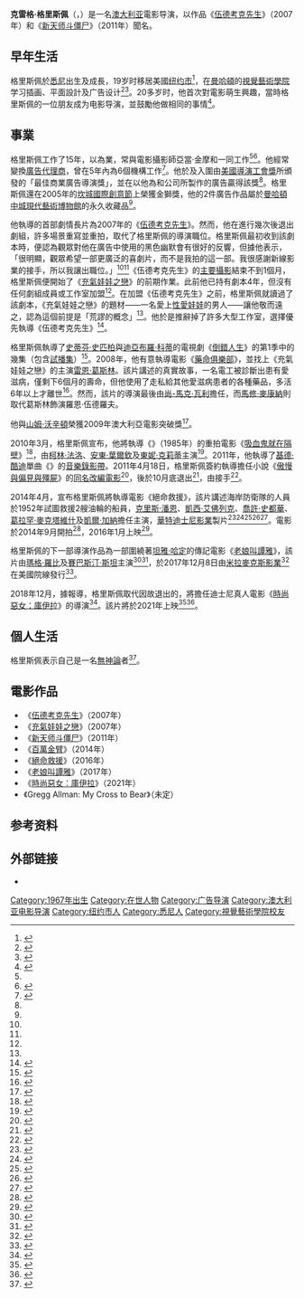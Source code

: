 {{noteTA
|G1=Movie
|G2=Show
|1=zh-cn:新天师斗僵尸; zh-tw:吸血鬼就在隔壁; zh-hk:吸血夜來嚇;
|2=zh-cn:伍德考克先生; zh-tw:惡爸臨門;
}}
{{Infobox entertainer
| type = 導演
| name = 克雷格·格里斯佩
| foreignname = Craig Gillespie
| caption = 格里斯佩於2013年
| image = Craig Gillespie (cropped).jpg
| birth_date = {{Birth date and age|1967|09|01}}
| birth_place = {{AUS}}[[悉尼|悉尼]]
| yearsactive = 2007年至今
| occupation = 电影导演<br />{{link-en|廣告導演|Commercial director}}
}}
'''克雷格·格里斯佩'''（{{lang-en|Craig Gillespie}}，{{bd|1967年|9月1日}}）是一名[[澳大利亚|澳大利亚]]電影导演，以作品《[[伍德考克先生|伍德考克先生]]》（2007年）和《[[新天师斗僵尸|新天师斗僵尸]]》（2011年）聞名。

== 早年生活 ==

格里斯佩於[[悉尼|悉尼]]出生及成長，19岁时移居美國[[纽约市|纽约市]]<ref name=soon>{{cite web| url = http://www.comingsoon.net/news/movienews.php?id=38096| title = Craig Gillespie's Big Comeback| accessdate = 2008-08-23| date = 2007-10-09| publisher = ComingSoon.net| first = Edward| last = Douglas| archive-url = https://web.archive.org/web/20080614235531/http://www.comingsoon.net/news/movienews.php?id=38096| archive-date = 2008-06-14| dead-url = no}}</ref>，在[[曼哈頓|曼哈頓]]的[[視覺藝術學院_(紐約)|視覺藝術學院]]学习插画、平面設計及广告设计<ref name=verve>{{cite press release|title=''Lars & the Real Girl'' Production Notes|publisher=Verve Pictures|url=http://www.vervepics.com/docs/larsnotes.pdf|format=PDF|accessdate=2008-08-23|archive-url=https://web.archive.org/web/20110717194823/http://www.vervepics.com/docs/larsnotes.pdf|archive-date=2011-07-17|dead-url=no}}</ref><ref name=time>{{cite web| url = http://www.timeoutsydney.com.au/film/newsinterviews/finding-the-right-girl.aspx| title = Director – Craig Gillespie| accessdate = 2008-08-23| date = 2008-04-02| publisher = ''Time Out Sydney''| first = Ruth| last = Hessey| deadurl = yes| archiveurl = https://web.archive.org/web/20090809122025/http://www.timeoutsydney.com.au/film/newsinterviews/finding-the-right-girl.aspx| archivedate = 2009-08-09}}</ref>。20多岁时，他首次對電影萌生興趣，當時格里斯佩的一位朋友成为电影导演，並鼓勵他做相同的事情<ref name=film>{{cite web| url = http://www.filmmakermagazine.com/directorinterviews/2007/10/craig-gillespie-lars-and-real-girl.php| title = CRAIG GILLESPIE, ''LARS AND THE REAL GIRL''| accessdate = 2008-08-23| date = 2007-10-12| publisher = ''{{link-en|Filmmaker (雜誌)|Filmmaker (magazine)|Filmmaker Magazine}}''| first = Nick| last = Dawson| archive-date = 2008-11-08| archive-url = https://web.archive.org/web/20081108233229/http://www.filmmakermagazine.com/directorinterviews/2007/10/craig-gillespie-lars-and-real-girl.php| dead-url = yes}}</ref>。

== 事業 ==

格里斯佩工作了15年，以{{link-en|廣告導演|Commercial director}}為業，常與電影攝影師亞當·金摩和{{link-en|羅德里哥·普里托|Rodrigo Prieto}}一同工作<ref name=film/><ref name=LA>{{cite news| url = http://articles.latimes.com/2007/oct/02/entertainment/et-gold2| title = Hit or miss? Yes| accessdate = 2008-08-23| date = 2007-10-02| publisher = ''[[洛杉磯時報|Los Angeles Times]]''| first = Patrick| last = Goldstein| archive-url = https://web.archive.org/web/20081211075618/http://articles.latimes.com/2007/oct/02/entertainment/et-gold2| archive-date = 2008-12-11| dead-url = no}}</ref>。他經常變換[[廣告代理商|廣告代理商]]，曾在5年內為6個機構工作<ref name=oz>{{cite news| url = http://www.theaustralian.news.com.au/story/0,,23468669-16947,00.html?from=public_rss| title = Dysfunction and the love doll| accessdate = 2008-08-23| date = 2008-04-02| publisher = ''[[澳洲人報|The Australian]]''| first = Michael| last = Bodey}}{{Dead link|date=2018年8月 |bot=InternetArchiveBot |fix-attempted=yes }}</ref>。他於{{link-en|第54屆美國導演工會獎|54th Directors Guild of America Awards|2001年}}及{{link-en|第55屆美國導演工會獎|55th Directors Guild of America Awards|2002年}}入圍由[[美國導演工會獎|美國導演工會獎]]所頒發的「最佳商業廣告導演獎」，並在{{link-en|第59屆美國導演工會獎|59th Directors Guild of America Awards|2006年}}以他為{{link-en|Ameriquest Mortgage|Ameriquest Mortgage}}和{{link-en|Altoids|Altoids}}公司所製作的廣告贏得該獎<ref name=verve/>。格里斯佩還在2005年的[[坎城國際創意節|坎城國際創意節]]上榮獲金獅獎，他的2件廣告作品屬於[[曼哈頓|曼哈頓]][[曼哈頓中城|中城]][[現代藝術博物館|現代藝術博物館]]的永久收藏品<ref name=verve/>。

他執導的首部劇情長片為2007年的《[[伍德考克先生|伍德考克先生]]》。然而，他在進行幾次{{link-en|試映會|Test screening}}後退出劇組，許多場景重寫並重拍，{{link-en|大衛·多布金 (導演)|David Dobkin (director)|大衛·多布金}}取代了格里斯佩的導演職位。格里斯佩最初收到該劇本時，便認為觀眾對他在廣告中使用的黑色幽默會有很好的反響，但據他表示，「很明顯，觀眾希望一部更廣泛的喜劇片，而不是我拍的這一部。我很感謝新線影業的接手，所以我讓出職位。」<ref name=film/><ref name=LA/>《伍德考克先生》的[[主要攝影|主要攝影]]結束不到1個月，格里斯佩便開始了《[[充氣娃娃之戀|充氣娃娃之戀]]》的前期作業。此前他已持有劇本4年，但沒有任何劇組成員或工作室加盟<ref name=soon/>。在加盟《伍德考克先生》之前，格里斯佩就讀過了該劇本，《充氣娃娃之戀》的題材——一名愛上[[性愛娃娃|性愛娃娃]]的男人——讓他敬而遠之，認為這個前提是「荒謬的概念」<ref name=soon/>。他於是推辭掉了許多大型工作室，選擇優先執導《伍德考克先生》<ref>{{Cite news|url=http://www.variety.com/article/VR1118016546.html?categoryid=1238&cs=1&query=fright+night|title=Gillespie signs on for 'Fright Night' 'Lars and the Real Girl' guy boards DreamWorks remake|first=Pamela|last=McClintock|publisher=Variety|date=2010-03-16|access-date=2017-03-30|archive-url=https://web.archive.org/web/20100325060509/http://www.variety.com/article/VR1118016546.html?categoryid=1238&cs=1&query=fright+night|archive-date=2010-03-25|dead-url=no}}</ref>。

格里斯佩執導了[[史蒂芬·史匹柏|史蒂芬·史匹柏]]與[[迪亞布羅·科蒂|迪亞布羅·科蒂]]的電視劇《[[倒錯人生|倒錯人生]]》的第1季中的幾集（包含[[電視試播|試播集]]）<ref>{{cite web|url=http://www.bloody-disgusting.com/news/20223|title=DreamWorks Planning a 'Fright Night' in 3-D?|publisher=BloodyDisgusting|access-date=2017-03-31|archive-url=https://web.archive.org/web/20170118033554/http://bloody-disgusting.com/news/20223|archive-date=2017-01-18|dead-url=no}}</ref>。2008年，他有意執導電影《[[藥命俱樂部|藥命俱樂部]]》，並找上《充氣娃娃之戀》的主演[[雷恩·葛斯林|雷恩·葛斯林]]。該片講述{{link-en|羅恩·伍德羅夫|Ron Woodroof}}的真實故事，一名電工被診斷出患有愛滋病，僅剩下6個月的壽命，但他使用了走私給其他愛滋病患者的各種藥品，多活6年以上才離世<ref>{{cite news| url = http://www.variety.com/article/VR1117986885.html?categoryid=13| title = Gosling buys into Gillespie's 'Club'| accessdate =2008-08-23| date = 2008-06-04| publisher = ''[[綜藝_(雜誌)|Variety]]''| first = Michael| last = Fleming}}</ref>。然而，該片的導演最後由[[尚-馬克·瓦利|尚-馬克·瓦利]]擔任，而[[馬修·麥康納|馬修·麥康納]]則取代葛斯林飾演羅恩·伍德羅夫。

他與[[山姆·沃辛頓|山姆·沃辛頓]]榮獲2009年澳大利亞電影突破獎<ref>{{cite web|url=http://australiansinfilm.org/australians-in-film-breakthrough-awards.html|archiveurl=https://web.archive.org/web/20120703000026/http://australiansinfilm.org/australians-in-film-breakthrough-awards.html|archivedate=2012-07-03|title=Breakthrough Awards|work=Australians in Film|accessdate=2017-03-31|dead-url=yes}}</ref>。

2010年3月，格里斯佩宣布，他將執導《{{link-en|吸血鬼住在隔壁|Fright Night}}》（1985年）的重拍電影《[[吸血鬼就在隔壁|吸血鬼就在隔壁]]》<ref>{{cite web|url=http://www.dreadcentral.com/news/36446/fright-night-remake-director-now-official|title=Fright Night Remake Director Now Official!|publisher=DreadCentral|access-date=2017-03-31|archive-url=https://web.archive.org/web/20140714190411/http://www.dreadcentral.com/news/36446/fright-night-remake-director-now-official|archive-date=2014-07-14|dead-url=no}}</ref>，由[[柯林·法洛|柯林·法洛]]、[[安東·葉爾欽|安東·葉爾欽]]及[[東妮·克莉蒂|東妮·克莉蒂]]主演<ref>{{cite web|url=http://www.dreadcentral.com/news/37884/more-fright-night-remake-location-location-location|title=More on the Fright Night Remake ... Location, Location, Location!|publisher=DreadCentral|access-date=2017-03-31|archive-url=https://web.archive.org/web/20140714154542/http://www.dreadcentral.com/news/37884/more-fright-night-remake-location-location-location|archive-date=2014-07-14|dead-url=no}}</ref>。2011年，他執導了[[基德·酷迪|基德·酷迪]]單曲《{{link-en|No One Believes Me|No One Believes Me}}》的[[音樂錄影帶|音樂錄影帶]]。2011年4月18日，格里斯佩簽約執導擔任小說《[[傲慢與偏見與殭屍|傲慢與偏見與殭屍]]》的[[傲慢與偏見與殭屍_(電影)|同名改編電影]]<ref>{{cite web |url=http://insidemovies.ew.com/2011/04/19/pride-and-prejudice-and-zombies-director-exclusive/ |title='Pride and Prejudice and Zombies' director chews over Jane Austen mash-up – EXCLUSIVE |work=[[娛樂周刊|Entertainment Weekly]] |first=Anthony |last=Breznican |date=2011-04-19 |accessdate=2011-04-19 |archive-url=https://web.archive.org/web/20110424035218/http://insidemovies.ew.com/2011/04/19/pride-and-prejudice-and-zombies-director-exclusive/ |archive-date=2011-04-24 |dead-url=no }}</ref>，後於10月底退出<ref>{{cite web|url=http://deadline.com/2011/10/craig-gillespie-exits-lionsgates-pride-and-prejudice-and-zombies-188100/|title=Craig Gillespie Exits Lionsgate's 'Pride And Prejudice And Zombies'|last=Fleming Jr|first=Mike|date=2011-10-27|website=[[Deadline_Hollywood|Deadline Hollywood]]|accessdate=2014-12-06|archive-date=2020-11-12|archive-url=https://web.archive.org/web/20201112000442/https://deadline.com/2011/10/craig-gillespie-exits-lionsgates-pride-and-prejudice-and-zombies-188100/|dead-url=no}}</ref>，由{{le|伯爾·史緹爾|Burr Steers}}接手<ref>{{cite news|url=https://variety.com/2013/film/news/lily-collins-pride-prejudice-zombies-1200435950/|title='Pride, Prejudice and Zombies' Resurrected With Lily Collins and Director Burr Steers (EXCLUSIVE)|author=Kroll, Justin|date=2013-05-01|work=[[Variety_(magazine)|Variety]]|accessdate=2015-10-10|archive-date=2020-04-06|archive-url=https://web.archive.org/web/20200406201856/https://variety.com/2013/film/news/lily-collins-pride-prejudice-zombies-1200435950/|dead-url=no}}</ref>。

2014年4月，宣布格里斯佩將執導電影《絕命救援》，該片講述海岸防衛隊的人員於1952年試圖救援2艘油輪的船員，[[克里斯·潘恩|克里斯·潘恩]]、[[凱西·艾佛列克|凱西·艾佛列克]]、[[喬許·史都華|喬許·史都華]]、[[葛拉罕·麥克塔維什|葛拉罕·麥克塔維什]]及[[凱爾·加納|凱爾·加納]]擔任主演，[[華特迪士尼影業|華特迪士尼影業]]製片<ref>{{cite news|title=Chris Pine in Talks to Star in Disney's 'Finest Hours'|url=http://variety.com/2014/film/news/chris-pine-in-talks-to-star-in-disneys-finest-hours-1201159228/|publisher=variety.com|access-date=2017-03-31|archive-url=https://web.archive.org/web/20170331210001/http://variety.com/2014/film/news/chris-pine-in-talks-to-star-in-disneys-finest-hours-1201159228/|archive-date=2017-03-31|dead-url=no}}</ref><ref>{{cite news|title=Casey Affleck In 'Finest Hours' Talks|url=http://www.deadline.com/2014/08/casey-affleck-in-finest-hours-talks/|accessdate=2014-08-07|publisher=deadline.com|date=2014-08-06|archive-url=https://web.archive.org/web/20140807094858/http://www.deadline.com/2014/08/casey-affleck-in-finest-hours-talks/|archive-date=2014-08-07|dead-url=no}}</ref><ref>{{cite news|last1=Kroll|first1=Justin|title='Dark Knight Rises' Actor Josh Stewart Joins Chris Pine in 'Finest Hours'|url=http://variety.com/2014/film/news/josh-stewart-finest-hours-chris-pine-1201289927/|publisher=variety.com|access-date=2017-03-31|archive-url=https://web.archive.org/web/20140831010822/http://variety.com/2014/film/news/josh-stewart-finest-hours-chris-pine-1201289927/|archive-date=2014-08-31|dead-url=no}}</ref><ref>{{cite news|title='The Finest Hours' Adds 'Outlander's Graham McTavish|url=http://deadline.com/2014/08/lake-bell-jack-kilmer-graham-mctavish-824354/|publisher=deadline.com|access-date=2017-03-31|archive-url=https://web.archive.org/web/20140909001114/http://deadline.com/2014/08/lake-bell-jack-kilmer-graham-mctavish-824354/|archive-date=2014-09-09|dead-url=no}}</ref><ref>{{cite news|title='Kyle Gallner Joins Disaster-At-Sea Drama 'The Finest Hours'|url=http://deadline.com/2014/09/kyle-gallner-the-finest-hours-disney-movie-831634/|publisher=deadline.com|access-date=2017-03-31|archive-url=https://web.archive.org/web/20140912013352/http://deadline.com/2014/09/kyle-gallner-the-finest-hours-disney-movie-831634/|archive-date=2014-09-12|dead-url=no}}</ref>。電影於2014年9月開拍<ref>{{cite news |last1=Gettell |first1=Oliver |title=Chris Pine Coast Guard thriller 'The Finest Hours' shoving off |url=http://www.latimes.com/entertainment/movies/moviesnow/la-et-mn-chris-pine-coast-guard-thriller-the-finest-hours-disney-20140909-story.html |accessdate=2014-09-13 |newspaper=Los Angeles Times |date=2014-09-09 |deadurl=no |archiveurl=https://web.archive.org/web/20140912222613/http://www.latimes.com/entertainment/movies/moviesnow/la-et-mn-chris-pine-coast-guard-thriller-the-finest-hours-disney-20140909-story.html |archivedate=2014-09-12 }}</ref>，2016年1月上映<ref name="NewDate">{{cite news |last1=Cunnigham |first1=Todd |title=Chris Pine Thriller ‘The Finest Hours’ Pushed to 2016 by Disney |url=http://www.thewrap.com/chris-pine-thriller-the-finest-hours-pushed-to-2016-by-disney/ |accessdate=2015-04-19 |work=The Wrap |date=2015-04-19 |archiveurl=https://web.archive.org/web/20170702191743/http://www.thewrap.com/chris-pine-thriller-the-finest-hours-pushed-to-2016-by-disney/ |archivedate=2017-07-02 |deadurl=no }}</ref>。

格里斯佩的下一部導演作品為一部圍繞著[[坦雅·哈定|坦雅·哈定]]的傳記電影《[[老娘叫譚雅|老娘叫譚雅]]》，該片由[[瑪格·羅比|瑪格·羅比]]及[[賽巴斯汀·斯坦|賽巴斯汀·斯坦]]主演<ref>{{cite news|last1=Kroll|first1=Justin|title=Craig Gillespie to Direct Tonya Harding Biopic Starring Margot Robbie (EXCLUSIVE)|url=http://variety.com/2016/film/news/craig-gillespie-tonya-harding-margot-robbie-1201795299/|accessdate=2017-01-16|work=Variety|date=2016-06-14|archive-url=https://web.archive.org/web/20170113221947/http://variety.com/2016/film/news/craig-gillespie-tonya-harding-margot-robbie-1201795299/|archive-date=2017-01-13|dead-url=no}}</ref><ref>{{cite news|last1=Hipes|first1=Patrick|title=Sebastian Stan To Play Jeff Gillooly In ‘I, Tonya’|url=http://deadline.com/2016/12/sebastian-stan-jeff-gillooly-i-tonya-movie-margot-robbie-1201869815/|date=2016-12-13|work=Deadline|accessdate=2017-01-16|archive-url=https://web.archive.org/web/20161220145331/http://deadline.com/2016/12/sebastian-stan-jeff-gillooly-i-tonya-movie-margot-robbie-1201869815/|archive-date=2016-12-20|dead-url=no}}</ref>，於2017年12月8日由[[米拉麥克斯影業|米拉麥克斯影業]]<ref>{{cite news|last1=Fleming Jr.|first=Mike|title=Miramax Lands Margot Robbie As Tonya Harding Drama ‘I, Tonya’|url=http://deadline.com/2016/12/margot-robbie-tonya-harding-i-tonya-miramax-craig-gillespie-olympic-skating-1201868935/|date=2016-12-12|work=Deadline|accessdate=2017-01-16|archive-url=https://web.archive.org/web/20161220143556/http://deadline.com/2016/12/margot-robbie-tonya-harding-i-tonya-miramax-craig-gillespie-olympic-skating-1201868935/|archive-date=2016-12-20|dead-url=no}}</ref>在美國院線發行<ref>{{cite web|url=http://www.hollywoodreporter.com/race/i-tonya-sets-2017-awards-qualifying-release-date-1042308|title='I, Tonya' Sets 2017 Awards-Qualifying Release Date (Exclusive)|website=[[The_Hollywood_Reporter|The Hollywood Reporter]]|first=Scott|last=Feinberg|date=2017-09-22|accessdate=2017-09-22|archive-url=https://web.archive.org/web/20170923002403/http://www.hollywoodreporter.com/race/i-tonya-sets-2017-awards-qualifying-release-date-1042308|archive-date=2017-09-23|dead-url=no}}</ref>。

2018年12月，據報導，格里斯佩取代因故退出的{{le|亞歷克斯·蒂姆斯|Alex Timbers}}，將擔任迪士尼真人電影《[[時尚惡女：庫伊拉|時尚惡女：庫伊拉]]》的導演<ref>{{cite news |last1=Jr |first1=Mike Fleming |title=Craig Gillespie In Talks To Direct Emma Stone In 'Cruella' |url=https://deadline.com/2018/12/emma-stone-craig-gillespie-cruella-director-live-action-1202514016/ |accessdate=2018-12-05 |work=Deadline |date=2018-12-04 |archive-url=https://web.archive.org/web/20190606173711/https://deadline.com/2018/12/emma-stone-craig-gillespie-cruella-director-live-action-1202514016/ |archive-date=2019-06-06 |dead-url=no }}</ref>。該片將於2021年上映<ref>{{cite web|url=https://comicbook.com/movies/2019/05/07/disney-cruella-release-date-confirmed-2020/|title=Disney Gives Live-Action Cruella Movie 2020 Release Date|website=Comicbook.com|date=2019-05-07|accessdate=2019-05-07|archive-url=https://web.archive.org/web/20190507202220/https://comicbook.com/movies/2019/05/07/disney-cruella-release-date-confirmed-2020/|archive-date=2019-05-07|dead-url=no}}</ref><ref>{{cite web|url=https://www.digitalspy.com/movies/a27479704/cruella-movie-release-cast-plot-trailer/|title=Cruella: Release date, cast, plot and everything you need to know|website=Digital Spy|date=2019-05-16|accessdate=2019-05-16|archive-url=https://web.archive.org/web/20190517081425/https://www.digitalspy.com/movies/a27479704/cruella-movie-release-cast-plot-trailer/|archive-date=2019-05-17|dead-url=no}}</ref>。

== 個人生活 ==

格里斯佩表示自己是一名[[無神論|無神論]]者<ref>{{Cite web |url=http://www.beliefnet.com/Entertainment/Movies/2007/10/In-Love-With-A-Real-Doll.aspx?p=3 |title=In Love with a Real Doll |access-date=2017-03-29 |archive-url=https://web.archive.org/web/20160304061735/http://www.beliefnet.com/Entertainment/Movies/2007/10/In-Love-With-A-Real-Doll.aspx?p=3 |archive-date=2016-03-04 |dead-url=no }}</ref>。

== 電影作品 ==
* 《[[伍德考克先生|伍德考克先生]]》（2007年）
* 《[[充氣娃娃之戀|充氣娃娃之戀]]》（2007年）
* 《[[新天师斗僵尸|新天师斗僵尸]]》（2011年）
* 《[[百萬金臂_(2014年電影)|百萬金臂]]》（2014年）
* 《[[絕命救援|絕命救援]]》（2016年）
* 《[[老娘叫譚雅|老娘叫譚雅]]》（2017年）
* 《[[時尚惡女：庫伊拉|時尚惡女：庫伊拉]]》（2021年）
* 《Gregg Allman: My Cross to Bear》（未定）

== 参考资料 ==
{{Reflist|2}}

== 外部链接 ==
*{{IMDb name|318916}}

{{Craig Gillespie}}

{{DEFAULTSORT:Gillespie, Craig}}
[[Category:1967年出生|Category:1967年出生]]
[[Category:在世人物|Category:在世人物]]
[[Category:广告导演|Category:广告导演]]
[[Category:澳大利亚电影导演|Category:澳大利亚电影导演]]
[[Category:纽约市人|Category:纽约市人]]
[[Category:悉尼人|Category:悉尼人]]
[[Category:視覺藝術學院校友|Category:視覺藝術學院校友]]